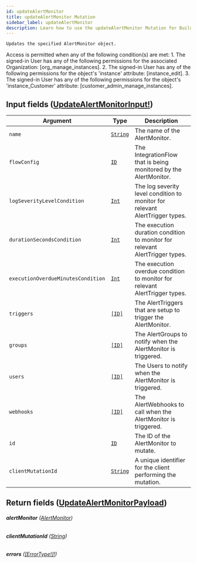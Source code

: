 ```yaml
---
id: updateAlertMonitor
title: updateAlertMonitor Mutation
sidebar_label: updateAlertMonitor
description: Learn how to use the updateAlertMonitor Mutation for Builder's API.
---
```


    Updates the specified AlertMonitor object.

Access is permitted when any of the following condition(s) are met: 1. The signed-in User has any of the following permissions for the associated Organization: [org_manage_instances]. 2. The signed-in User has any of the following permissions for the object's 'instance' attribute: [instance_edit]. 3. The signed-in User has any of the following permissions for the object's 'instance_Customer' attribute: [customer_admin_manage_instances].

## Input fields ([UpdateAlertMonitorInput!](/self-managed/composer/builder/api/schema/input_object/UpdateAlertMonitorInput.mdx))

| Argument                           | Type                                     | Description                                                                  |
| ---------------------------------- | ---------------------------------------- | ---------------------------------------------------------------------------- |
| `name`                             | [`String`](/self-managed/composer/builder/api/schema/scalar/String.mdx) | The name of the AlertMonitor.                                                |
| `flowConfig`                       | [`ID`](/self-managed/composer/builder/api/schema/scalar/ID.mdx)         | The IntegrationFlow that is being monitored by the AlertMonitor.             |
| `logSeverityLevelCondition`        | [`Int`](/self-managed/composer/builder/api/schema/scalar/Int.mdx)       | The log severity level condition to monitor for relevant AlertTrigger types. |
| `durationSecondsCondition`         | [`Int`](/self-managed/composer/builder/api/schema/scalar/Int.mdx)       | The execution duration condition to monitor for relevant AlertTrigger types. |
| `executionOverdueMinutesCondition` | [`Int`](/self-managed/composer/builder/api/schema/scalar/Int.mdx)       | The execution overdue condition to monitor for relevant AlertTrigger types.  |
| `triggers`                         | [`[ID]`](/self-managed/composer/builder/api/schema/scalar/ID.mdx)       | The AlertTriggers that are setup to trigger the AlertMonitor.                |
| `groups`                           | [`[ID]`](/self-managed/composer/builder/api/schema/scalar/ID.mdx)       | The AlertGroups to notify when the AlertMonitor is triggered.                |
| `users`                            | [`[ID]`](/self-managed/composer/builder/api/schema/scalar/ID.mdx)       | The Users to notify when the AlertMonitor is triggered.                      |
| `webhooks`                         | [`[ID]`](/self-managed/composer/builder/api/schema/scalar/ID.mdx)       | The AlertWebhooks to call when the AlertMonitor is triggered.                |
| `id`                               | [`ID`](/self-managed/composer/builder/api/schema/scalar/ID.mdx)         | The ID of the AlertMonitor to mutate.                                        |
| `clientMutationId`                 | [`String`](/self-managed/composer/builder/api/schema/scalar/String.mdx) | A unique identifier for the client performing the mutation.                  |

## Return fields ([UpdateAlertMonitorPayload](/self-managed/composer/builder/api/schema/object/UpdateAlertMonitorPayload.mdx))

###### <b>alertMonitor</b> ([AlertMonitor](/self-managed/composer/builder/api/schema/object/AlertMonitor.mdx))

###### <b>clientMutationId</b> ([String](/self-managed/composer/builder/api/schema/scalar/String.mdx))

###### <b>errors</b> ([[ErrorType!]!](/self-managed/composer/builder/api/schema/object/ErrorType.mdx))
